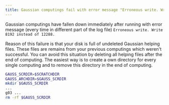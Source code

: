 ```yaml
---
title: Gaussian computings fail with error message "Erroneous write. Write 8192 instead of 12288"
---
```

Gaussian computings have fallen down immediately after running with error message (every time in different part of the log file) `Erroneous write. Write 8192 instead of 12288.`

Reason of this failure is that your disk is full of undeleted Gaussian helping files. These files are remains from your previous computings which weren't successful. You can avoid this situation by deleting all helping files after the end of computing. The easiest way is to create a own directory for every single computing and to remove this directory in the end of computing.

```bash
GAUSS_SCRDIR=$SCRATCHDIR
GAUSS_ARCHDIR=$GAUSS_SCRDIR
mkdir $GAUSS_SCRDIR
...
g03 ...
rm -rf $GAUSS_SCRDIR
```
